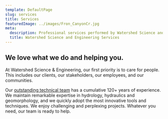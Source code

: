 ```yaml
---
template: DefaultPage
slug: services
title: Services
featuredImage: ../images/Fron_CanyonCr.jpg
meta:
  description: Professional services performed by Watershed Science and Engineering
  title: Watershed Science and Engineering Services
---
```


## We love what we do and helping you.

At Watershed Science & Engineering, our first priority is to care for people. This includes our clients, our stakeholders, our employees, and our communities.

Our [outstanding technical team](/team) has a cumulative 120+ years of experience. We maintain remarkable expertise in hydrology, hydraulics and geomorphology, and we quickly adopt the most innovative tools and techniques. We enjoy challenging and perplexing projects. Whatever you need, our team is ready to help.

